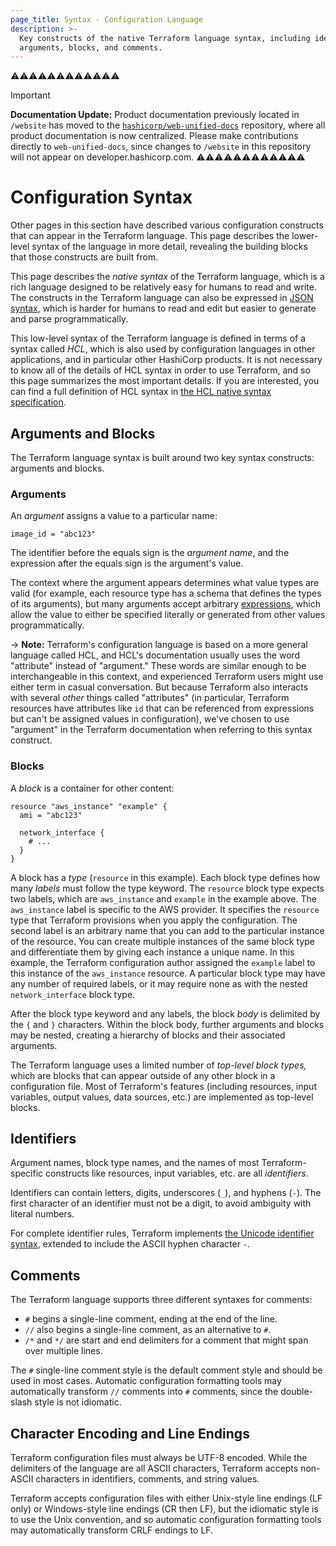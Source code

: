 ```yaml
---
page_title: Syntax - Configuration Language
description: >-
  Key constructs of the native Terraform language syntax, including identifiers,
  arguments, blocks, and comments.
---
```


⚠️⚠️⚠️⚠️⚠️⚠️⚠️⚠️⚠️⚠️⚠️⚠️
> [!IMPORTANT]  
> **Documentation Update:** Product documentation previously located in `/website` has moved to the [`hashicorp/web-unified-docs`](https://github.com/hashicorp/web-unified-docs) repository, where all product documentation is now centralized. Please make contributions directly to `web-unified-docs`, since changes to `/website` in this repository will not appear on developer.hashicorp.com.
⚠️⚠️⚠️⚠️⚠️⚠️⚠️⚠️⚠️⚠️⚠️⚠️


# Configuration Syntax

Other pages in this section have described various configuration constructs
that can appear in the Terraform language. This page describes the lower-level
syntax of the language in more detail, revealing the building blocks that
those constructs are built from.

This page describes the _native syntax_ of the Terraform language, which is
a rich language designed to be relatively easy for humans to read and write.
The constructs in the Terraform language can also be expressed in
[JSON syntax](/terraform/language/syntax/json), which is harder for humans
to read and edit but easier to generate and parse programmatically.

This low-level syntax of the Terraform language is defined in terms of a
syntax called _HCL_, which is also used by configuration languages in
other applications, and in particular other HashiCorp products.
It is not necessary to know all of the details of HCL syntax in
order to use Terraform, and so this page summarizes the most important
details. If you are interested, you can find a full definition of HCL
syntax in
[the HCL native syntax specification](https://github.com/hashicorp/hcl/blob/main/hclsyntax/spec.md).

## Arguments and Blocks

The Terraform language syntax is built around two key syntax constructs:
arguments and blocks.

### Arguments

An _argument_ assigns a value to a particular name:

```hcl
image_id = "abc123"
```

The identifier before the equals sign is the _argument name_, and the expression
after the equals sign is the argument's value.

The context where the argument appears determines what value types are valid
(for example, each resource type has a schema that defines the types of its
arguments), but many arguments accept arbitrary
[expressions](/terraform/language/expressions), which allow the value to
either be specified literally or generated from other values programmatically.

-> **Note:** Terraform's configuration language is based on a more general
language called HCL, and HCL's documentation usually uses the word "attribute"
instead of "argument." These words are similar enough to be interchangeable in
this context, and experienced Terraform users might use either term in casual
conversation. But because Terraform also interacts with several _other_ things
called "attributes" (in particular, Terraform resources have attributes like
`id` that can be referenced from expressions but can't be assigned values in
configuration), we've chosen to use "argument" in the Terraform documentation
when referring to this syntax construct.

### Blocks

A _block_ is a container for other content:

```hcl
resource "aws_instance" "example" {
  ami = "abc123"

  network_interface {
    # ...
  }
}
```

A block has a _type_ (`resource` in this example). Each block type defines
how many _labels_ must follow the type keyword. The `resource` block type
expects two labels, which are `aws_instance` and `example` in the example above.
The `aws_instance` label is specific to the AWS provider. It specifies the `resource` type that Terraform provisions when you apply the configuration. The second label is an arbitrary name that you can add to the particular instance of the resource. You can create multiple instances of the same block type and differentiate them by giving each instance a unique name. In this example, the Terraform configuration author assigned the `example` label to this instance of the `aws_instance` resource. 
A particular block type may have any number of required labels, or it may
require none as with the nested `network_interface` block type.

After the block type keyword and any labels, the block _body_ is delimited
by the `{` and `}` characters. Within the block body, further arguments
and blocks may be nested, creating a hierarchy of blocks and their associated
arguments.

The Terraform language uses a limited number of _top-level block types,_ which
are blocks that can appear outside of any other block in a configuration file.
Most of Terraform's features (including resources, input variables, output
values, data sources, etc.) are implemented as top-level blocks.

## Identifiers

Argument names, block type names, and the names of most Terraform-specific
constructs like resources, input variables, etc. are all _identifiers_.

Identifiers can contain letters, digits, underscores (`_`), and hyphens (`-`).
The first character of an identifier must not be a digit, to avoid ambiguity
with literal numbers.

For complete identifier rules, Terraform implements
[the Unicode identifier syntax](http://unicode.org/reports/tr31/), extended to
include the ASCII hyphen character `-`.

## Comments

The Terraform language supports three different syntaxes for comments:

* `#` begins a single-line comment, ending at the end of the line.
* `//` also begins a single-line comment, as an alternative to `#`.
* `/*` and `*/` are start and end delimiters for a comment that might span
  over multiple lines.

The `#` single-line comment style is the default comment style and should be
used in most cases. Automatic configuration formatting tools may automatically
transform `//` comments into `#` comments, since the double-slash style is
not idiomatic.

## Character Encoding and Line Endings

Terraform configuration files must always be UTF-8 encoded. While the
delimiters of the language are all ASCII characters, Terraform accepts
non-ASCII characters in identifiers, comments, and string values.

Terraform accepts configuration files with either Unix-style line endings
(LF only) or Windows-style line endings (CR then LF), but the idiomatic style
is to use the Unix convention, and so automatic configuration formatting tools
may automatically transform CRLF endings to LF.
